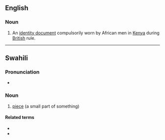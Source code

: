 ==English==
{{wp}}

===Noun===
{{en-noun}}

# {{lb|en|historical}} An [[identity document]] compulsorily worn by African men in [[Kenya]] during [[British]] rule.

----

==Swahili==

===Pronunciation===
* {{audio|sw|Sw-ke-kipande.flac|Audio (Kenya)}}

===Noun===
{{sw-noun|vi}}

# [[piece]] (a small part of something)

====Related terms====
* {{l|sw|pande}}
* {{l|sw|upande}}